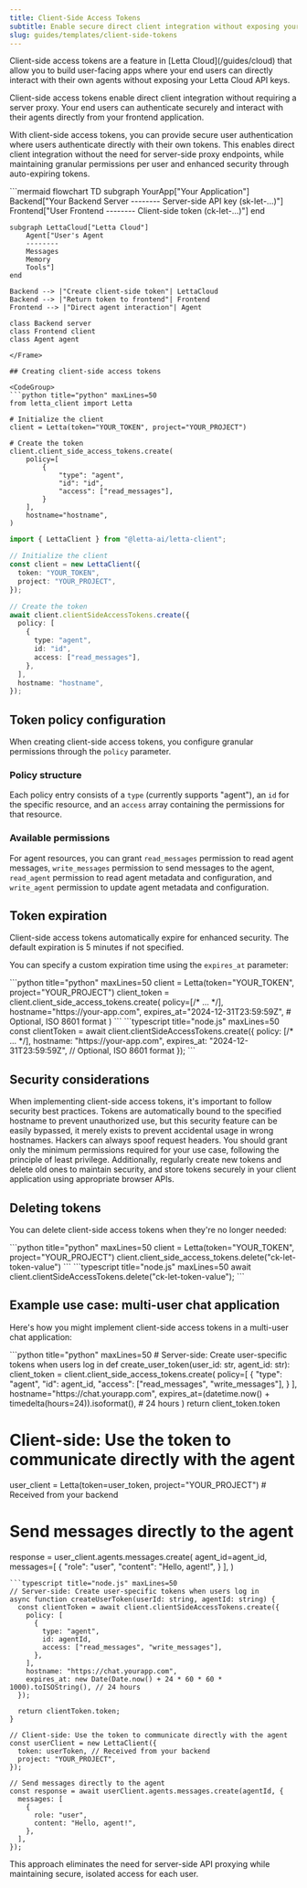 ```yaml
---
title: Client-Side Access Tokens
subtitle: Enable secure direct client integration without exposing your API keys
slug: guides/templates/client-side-tokens
---
```


<Note>
Client-side access tokens are a feature in [Letta Cloud](/guides/cloud) that allow you to build user-facing apps where your end users can directly interact with their own agents without exposing your Letta Cloud API keys.
</Note>

Client-side access tokens enable direct client integration without requiring a server proxy. Your end users can authenticate securely and interact with their agents directly from your frontend application.

With client-side access tokens, you can provide secure user authentication where users authenticate directly with their own tokens. This enables direct client integration without the need for server-side proxy endpoints, while maintaining granular permissions per user and enhanced security through auto-expiring tokens.

<Frame>
```mermaid
flowchart TD
    subgraph YourApp["Your Application"]
        Backend["Your Backend Server
        --------
        Server-side API key
        (sk-let-...)"]
        Frontend["User Frontend
        --------
        Client-side token
        (ck-let-...)"]
    end

    subgraph LettaCloud["Letta Cloud"]
        Agent["User's Agent
        --------
        Messages
        Memory
        Tools"]
    end

    Backend --> |"Create client-side token"| LettaCloud
    Backend --> |"Return token to frontend"| Frontend
    Frontend --> |"Direct agent interaction"| Agent

    class Backend server
    class Frontend client
    class Agent agent
```
</Frame>

## Creating client-side access tokens

<CodeGroup>
```python title="python" maxLines=50
from letta_client import Letta

# Initialize the client
client = Letta(token="YOUR_TOKEN", project="YOUR_PROJECT")

# Create the token
client.client_side_access_tokens.create(
    policy=[
        {
            "type": "agent",
            "id": "id",
            "access": ["read_messages"],
        }
    ],
    hostname="hostname",
)
```
```typescript title="node.js" maxLines=50
import { LettaClient } from "@letta-ai/letta-client";

// Initialize the client
const client = new LettaClient({
  token: "YOUR_TOKEN",
  project: "YOUR_PROJECT",
});

// Create the token
await client.clientSideAccessTokens.create({
  policy: [
    {
      type: "agent",
      id: "id",
      access: ["read_messages"],
    },
  ],
  hostname: "hostname",
});
```
</CodeGroup>

## Token policy configuration

When creating client-side access tokens, you configure granular permissions through the `policy` parameter.

### Policy structure

Each policy entry consists of a `type` (currently supports "agent"), an `id` for the specific resource, and an `access` array containing the permissions for that resource.

### Available permissions

For agent resources, you can grant `read_messages` permission to read agent messages, `write_messages` permission to send messages to the agent, `read_agent` permission to read agent metadata and configuration, and `write_agent` permission to update agent metadata and configuration.

## Token expiration

<Note>
Client-side access tokens automatically expire for enhanced security. The default expiration is 5 minutes if not specified.
</Note>

You can specify a custom expiration time using the `expires_at` parameter:

<CodeGroup>
```python title="python" maxLines=50
client = Letta(token="YOUR_TOKEN", project="YOUR_PROJECT")
client_token = client.client_side_access_tokens.create(
    policy=[/* ... */],
    hostname="https://your-app.com",
    expires_at="2024-12-31T23:59:59Z",  # Optional, ISO 8601 format
)
```
```typescript title="node.js" maxLines=50
const clientToken = await client.clientSideAccessTokens.create({
  policy: [/* ... */],
  hostname: "https://your-app.com",
  expires_at: "2024-12-31T23:59:59Z", // Optional, ISO 8601 format
});
```
</CodeGroup>

## Security considerations

When implementing client-side access tokens, it's important to follow security best practices. Tokens are automatically bound to the specified hostname to prevent unauthorized use, but this security feature can be easily bypassed, it merely exists to prevent accidental usage in wrong hostnames. Hackers can always spoof request headers. You should grant only the minimum permissions required for your use case, following the principle of least privilege. Additionally, regularly create new tokens and delete old ones to maintain security, and store tokens securely in your client application using appropriate browser APIs.

## Deleting tokens

You can delete client-side access tokens when they're no longer needed:

<CodeGroup>
```python title="python" maxLines=50
client = Letta(token="YOUR_TOKEN", project="YOUR_PROJECT")
client.client_side_access_tokens.delete("ck-let-token-value")
```
```typescript title="node.js" maxLines=50
await client.clientSideAccessTokens.delete("ck-let-token-value");
```
</CodeGroup>

## Example use case: multi-user chat application

Here's how you might implement client-side access tokens in a multi-user chat application:

<CodeGroup>
```python title="python" maxLines=50
# Server-side: Create user-specific tokens when users log in
def create_user_token(user_id: str, agent_id: str):
    client_token = client.client_side_access_tokens.create(
        policy=[
            {
                "type": "agent",
                "id": agent_id,
                "access": ["read_messages", "write_messages"],
            }
        ],
        hostname="https://chat.yourapp.com",
        expires_at=(datetime.now() + timedelta(hours=24)).isoformat(),  # 24 hours
    )
    return client_token.token

# Client-side: Use the token to communicate directly with the agent
user_client = Letta(token=user_token, project="YOUR_PROJECT")  # Received from your backend

# Send messages directly to the agent
response = user_client.agents.messages.create(
    agent_id=agent_id,
    messages=[
        {
            "role": "user",
            "content": "Hello, agent!",
        }
    ],
)
```
```typescript title="node.js" maxLines=50
// Server-side: Create user-specific tokens when users log in
async function createUserToken(userId: string, agentId: string) {
  const clientToken = await client.clientSideAccessTokens.create({
    policy: [
      {
        type: "agent",
        id: agentId,
        access: ["read_messages", "write_messages"],
      },
    ],
    hostname: "https://chat.yourapp.com",
    expires_at: new Date(Date.now() + 24 * 60 * 60 * 1000).toISOString(), // 24 hours
  });

  return clientToken.token;
}

// Client-side: Use the token to communicate directly with the agent
const userClient = new LettaClient({
  token: userToken, // Received from your backend
  project: "YOUR_PROJECT",
});

// Send messages directly to the agent
const response = await userClient.agents.messages.create(agentId, {
  messages: [
    {
      role: "user",
      content: "Hello, agent!",
    },
  ],
});
```
</CodeGroup>

This approach eliminates the need for server-side API proxying while maintaining secure, isolated access for each user.
